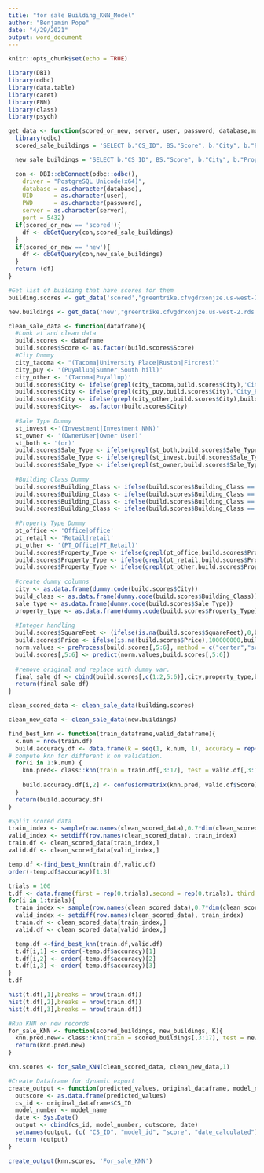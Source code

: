 ```yaml
---
title: "for sale Building_KNN_Model"
author: "Benjamin Pope"
date: "4/29/2021"
output: word_document
---
```


```r
knitr::opts_chunk$set(echo = TRUE)
```

```r
library(DBI)
library(odbc)
library(data.table)
library(caret)
library(FNN)
library(class)
library(psych)
```

```r
get_data <- function(scored_or_new, server, user, password, database,model_number){
  library(odbc)
  scored_sale_buildings = 'SELECT b."CS_ID", BS."Score", b."City", b."Property_Type", b."SquareFeet", b."Price", b."Building_Class", b."Sale_Type" FROM "Building" b RIGHT JOIN "Building_Score" BS on b."CS_ID" = BS.cs_id WHERE "Sale_Lease" = \'Sale\';'

  new_sale_buildings = 'SELECT b."CS_ID", BS."Score", b."City", b."Property_Type", b."SquareFeet", b."Price", b."Building_Class", b."Sale_Type" FROM "Building" b LEFT JOIN "Building_Score" BS on b."CS_ID" = BS.cs_id WHERE "Sale_Lease" = \'Sale\' AND BS."Score" IS null;'

  con <- DBI::dbConnect(odbc::odbc(),
    driver = "PostgreSQL Unicode(x64)",
    database = as.character(database),
    UID      = as.character(user),
    PWD      = as.character(password),
    server = as.character(server),
    port = 5432)
  if(scored_or_new == 'scored'){
    df <- dbGetQuery(con,scored_sale_buildings)
  }
  if(scored_or_new == 'new'){
    df <- dbGetQuery(con,new_sale_buildings)
  }
  return (df)
}
```

```r
#Get list of building that have scores for them 
building.scores <- get_data('scored',"greentrike.cfvgdrxonjze.us-west-2.rds.amazonaws.com","bpope","somepassword","TEST")

new.buildings <- get_data('new',"greentrike.cfvgdrxonjze.us-west-2.rds.amazonaws.com","bpope","somepassword","TEST")

```

```r
clean_sale_data <- function(dataframe){
  #Look at and clean data
  build.scores <- dataframe
  build.scores$Score <- as.factor(build.scores$Score)
  #City Dummy 
  city_tacoma <- "(Tacoma|University Place|Ruston|Fircrest)"
  city_puy <- '(Puyallup|Sumner|South hill)'
  city_other <- '(Tacoma|Puyallup)'
  build.scores$City <- ifelse(grepl(city_tacoma,build.scores$City),'City_Tacoma',build.scores$City) #Groups together Tacoma
  build.scores$City <- ifelse(grepl(city_puy,build.scores$City),'City_Puyallup',build.scores$City) #Groups together Puyallup
  build.scores$City <- ifelse(grepl(city_other,build.scores$City),build.scores$City, 'City_Other') # Groups together all others into "Other"
  build.scores$City<-  as.factor(build.scores$City)
  
  #Sale Type Dummy
  st_invest <-'(Investment|Investment NNN)'
  st_owner <- '(OwnerUser|Owner User)'
  st_both <- '(or)'
  build.scores$Sale_Type <- ifelse(grepl(st_both,build.scores$Sale_Type),'ST_Both',build.scores$Sale_Type)
  build.scores$Sale_Type <- ifelse(grepl(st_invest,build.scores$Sale_Type),'ST_Investment',build.scores$Sale_Type)
  build.scores$Sale_Type <- ifelse(grepl(st_owner,build.scores$Sale_Type),'ST_Owner',build.scores$Sale_Type)
  
  #Building Class Dummy
  build.scores$Building_Class <- ifelse(build.scores$Building_Class == 'A','BC_A',build.scores$Building_Class)
  build.scores$Building_Class <- ifelse(build.scores$Building_Class == 'B','BC_B',build.scores$Building_Class)
  build.scores$Building_Class <- ifelse(build.scores$Building_Class == 'C','BC_C',build.scores$Building_Class)
  build.scores$Building_Class <- ifelse(build.scores$Building_Class == 'N/A','BC_Unkown',build.scores$Building_Class)
  
  #Property Type Dummy
  pt_office <- 'Office|office'
  pt_retail <- 'Retail|retail'
  pt_other <- '(PT_Office|PT_Retail)'
  build.scores$Property_Type <- ifelse(grepl(pt_office,build.scores$Property_Type),'PT_Office',build.scores$Property_Type)
  build.scores$Property_Type <- ifelse(grepl(pt_retail,build.scores$Property_Type),'PT_Retail',build.scores$Property_Type)
  build.scores$Property_Type <- ifelse(grepl(pt_other,build.scores$Property_Type),build.scores$Property_Type,'PT_Other')
  
  #create dummy columns 
  city <- as.data.frame(dummy.code(build.scores$City))
  build_class <- as.data.frame(dummy.code(build.scores$Building_Class))
  sale_type <- as.data.frame(dummy.code(build.scores$Sale_Type))
  property_type <- as.data.frame(dummy.code(build.scores$Property_Type))
  
  #Integer handling
  build.scores$SquareFeet <- (ifelse(is.na(build.scores$SquareFeet),0,build.scores$SquareFeet))
  build.scores$Price <- ifelse(is.na(build.scores$Price),100000000,build.scores$Price)
  norm.values <- preProcess(build.scores[,5:6], method = c("center","scale"))
  build.scores[,5:6] <- predict(norm.values,build.scores[,5:6])
  
  #remove original and replace with dummy var.
  final_sale_df <- cbind(build.scores[,c(1:2,5:6)],city,property_type,build_class,sale_type)
  return(final_sale_df)
}
```

```r
clean_scored_data <- clean_sale_data(building.scores)

clean_new_data <- clean_sale_data(new.buildings)
```

```r
find_best_knn <- function(train_dataframe,valid_dataframe){
  k.num = nrow(train.df)
  build.accuracy.df <- data.frame(k = seq(1, k.num, 1), accuracy = rep(0, k.num))
# compute knn for different k on validation.
  for(i in 1:k.num) {
    knn.pred<- class::knn(train = train.df[,3:17], test = valid.df[,3:17], cl = train.df[,2],k=i)
  
    build.accuracy.df[i,2] <- confusionMatrix(knn.pred, valid.df$Score)$overall[1]
  }
  return(build.accuracy.df)
}
```

```r
#Split scored data
train_index <- sample(row.names(clean_scored_data),0.7*dim(clean_scored_data)[1])
valid_index <- setdiff(row.names(clean_scored_data), train_index)
train.df <- clean_scored_data[train_index,]
valid.df <- clean_scored_data[valid_index,]

temp.df <-find_best_knn(train.df,valid.df)
order(-temp.df$accuracy)[1:3]
```

```r
trials = 100
t.df <- data.frame(first = rep(0,trials),second = rep(0,trials), third = rep(0,trials))
for(i in 1:trials){
  train_index <- sample(row.names(clean_scored_data),0.7*dim(clean_scored_data)[1])
  valid_index <- setdiff(row.names(clean_scored_data), train_index)
  train.df <- clean_scored_data[train_index,]
  valid.df <- clean_scored_data[valid_index,]

  temp.df <-find_best_knn(train.df,valid.df)
  t.df[i,1] <- order(-temp.df$accuracy)[1]
  t.df[i,2] <- order(-temp.df$accuracy)[2]
  t.df[i,3] <- order(-temp.df$accuracy)[3]
}
t.df
```

```r
hist(t.df[,1],breaks = nrow(train.df))
hist(t.df[,2],breaks = nrow(train.df))
hist(t.df[,3],breaks = nrow(train.df))
```


```r
#Run KNN on new records
for_sale_KNN <- function(scored_buildings, new_buildings, K){
  knn.pred.new<- class::knn(train = scored_buildings[,3:17], test = new_buildings[,3:17], cl = scored_buildings[,2],k=K)
  return(knn.pred.new)
}
```

```r
knn.scores <- for_sale_KNN(clean_scored_data, clean_new_data,1)
```


```r
#Create Dataframe for dynamic export
create_output <- function(predicted_values, original_dataframe, model_name){
  outscore <- as.data.frame(predicted_values)
  cs_id <- original_dataframe$CS_ID
  model_number <- model_name
  date <- Sys.Date()
  output <- cbind(cs_id, model_number, outscore, date)
  setnames(output, (c( "CS_ID", "model_id", "score", "date_calculated")))
  return (output)
}
```

```r
create_output(knn.scores, 'For_sale_KNN')
```


